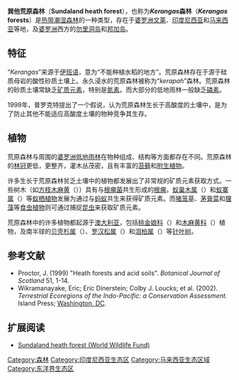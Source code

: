 '''巽他荒原森林'''（'''Sundaland heath forest'''），也称为'''''Kerangas''森林'''（'''''Kerangas'' forests'''）是[[热带潮湿森林|热带潮湿森林]]的一种类型，存在于[[婆罗洲|婆罗洲]][[文莱|文莱]]、[[印度尼西亚|印度尼西亚]]和[[马来西亚|马来西亚]]等地，及[[婆罗洲|婆罗洲]]西方的[[勿里洞岛|勿里洞岛]]和[[邦加岛|邦加岛]]。

== 特征 ==
“''Kerangas''”来源于[[伊班语|伊班语]]，意为“不能种植水稻的地方”。荒原森林存在于源于硅质母岩的酸性砂质土壤上。永久浸水的荒原森林被称为“''kerapah''”森林。荒原森林的砂质土壤常缺乏[[矿质元素|矿质元素]]，特别是[[氮素|氮素]]。而大部分的低地雨林一般缺乏[[磷素|磷素]]。

1999年，普罗克特提出了一个假说，认为荒原森林生长于高酸度的土壤中，是为了防止其他不能适应高酸度土壤的物种竞争其生存。

== 植物 ==
荒原森林与周围的[[婆罗洲低地雨林|婆罗洲低地雨林]]在物种组成、结构等方面都存在不同。荒原森林的[[林冠|林冠]]更低，更整齐，灌木丛茂密，且有丰富的[[苔藓|苔藓]]和[[附生植物|附生植物]]。

许多生长于荒原森林贫乏土壤中的植物都发展出了非常规的矿质元素获取方式。一些树木（如[[方枝木麻黄属|方枝木麻黄]]（{{small|''Gymnostoma nobile''}}））具有与[[根瘤菌|根瘤菌]]共生形成的[[根瘤|根瘤]]。[[蚁巢木属|蚁巢木属]]（{{small|''Myrmecodia''}}）和[[蚁寨属|蚁寨属]]（{{small|''Hydnophytum''}}）等[[蚁栖植物|蚁栖植物]]发展为通过与[[蚂蚁|蚂蚁]]共生来获得矿质元素。而[[猪笼草|猪笼草]]、[[茅膏菜|茅膏菜]]和[[狸藻|狸藻]]等[[食虫植物|食虫植物]]则可通过捕捉[[昆虫|昆虫]]来获取矿质元素。

荒原森林中的许多植物都起源于[[澳大利亚|澳大利亚]]，包括[[桃金娘科|桃金娘科]]（{{small|''Myrtaceae''}}）和[[木麻黄科|木麻黄科]]（{{small|''Casuarinaceae''}}）植物，及南半球的[[贝壳杉属|贝壳杉属]]（{{small|''Agathis''}}）、[[罗汉松属|罗汉松属]]（{{small|''Podocarpus''}}）和[[泪柏属|泪柏属]]（{{small|''Dacrydium''}}）等[[针叶树|针叶树]]。

== 参考文献 ==
<div class="references-small">
*Proctor, J. (1999) "Heath forests and acid soils". ''Botanical Journal of Scotland'' 51, 1-14.
*Wikramanayake, Eric; Eric Dinerstein; Colby J. Loucks; et al. (2002). ''Terrestrial Ecoregions of the Indo-Pacific: a Conservation Assessment.'' Island Press; [[Washington,_DC|Washington, DC]].
</div>

== 扩展阅读 ==
<div class="references-small">
* [http://www.worldwildlife.org/wildworld/profiles/terrestrial/im/im0161_full.html Sundaland heath forest (World Wildlife Fund)] {{Wayback|url=http://www.worldwildlife.org/wildworld/profiles/terrestrial/im/im0161_full.html |date=20110605034542 }}
</div>

[[Category:森林|Category:森林]]
[[Category:印度尼西亚生态区|Category:印度尼西亚生态区]]
[[Category:马来西亚生态区域|Category:马来西亚生态区域]]
[[Category:东洋界生态区|Category:东洋界生态区]]